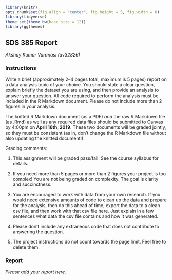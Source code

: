 ```r
library(knitr)
opts_chunk$set(fig.align = "center", fig.height = 5, fig.width = 6)
library(tidyverse)
theme_set(theme_bw(base_size = 12))
library(ggthemes)
```

## SDS 385 Report
*Akshay Kumar Varanasi (av32826)*

### Instructions

Write a brief (approximately 2--4 pages total, maximum is 5 pages) report on a data analysis topic of your choice. You should state a clear question, explain briefly the dataset you are using, and then provide an analysis to answer your question. All code required to perform the analysis must be included in the R Markdown document. Please do not include more than 2 figures in your analysis.

The knitted R Markdown document (as a PDF) *and* the raw R Markdown file (as .Rmd) as well as any required data files should be submitted to Canvas by 4:00pm on **April 16th, 2019**. These two documents will be graded jointly, so they must be consistent (as in, don't change the R Markdown file without also updating the knitted document!).

Grading comments:

1. This assignment will be graded pass/fail. See the course syllabus for details.

2. If you need more than 5 pages or more than 2 figures your project is too complex! You are not being graded on complexity. The goal is clarity and succinctness.

3. You are encouraged to work with data from your own research. If you would need extensive amounts of code to clean up the data and prepare for the analysis, then do this ahead of time, export the data to a clean csv file, and then work with that csv file here. Just explain in a few sentences what data the csv file contains and how it was generated.

4. Please don't include any extraneous code that does not contribute to answering the question.

5. The project instructions do not count towards the page limit. Feel free to delete them.

### Report

*Please add your report here.*
